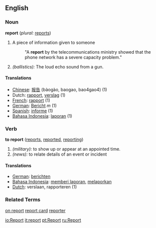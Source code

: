 ==English==

===Noun===
'''report'''  (''plural:'' [[reports]])
# A piece of information given to someone
#:"A '''report''' by the telecommunications ministry showed that the phone network has a severe capacity problem."
# ''(ballistics):'' The loud echo sound from a gun.

====Translations====
*[[Chinese]]: [[报告]] (bàogào, baogao, bao4gao4) (1)
*Dutch: [[rapport]], [[verslag]] (1)
*[[French]]: [[rapport]] (1)
*[[German]]: [[Bericht]] ''m'' (1)
*[[Spanish]]: [[informe]] (1)
*[[Bahasa Indonesia]]: [[laporan]] (1)

===Verb===
'''to report'''  ([[reports]], [[reported]], [[reporting]])
# ''(military):'' to show up or appear at an appointed time.
# ''(news):'' to relate details of an event or incident

====Translations====
*[[German]]: [[berichten]]
*[[Bahasa Indonesia]]: [[memberi laporan]], [[melaporkan]]
*[[Dutch]]: verslaan, rapporteren (1)

===Related Terms===
[[on report]]
[[report card]]
[[reporter]]

[[io:Report]]
[[it:report]]
[[pt:Report]]
[[ru:Report]]